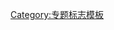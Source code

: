 {{WPBannerMeta
|PROJECT = 地質
|BANNER_NAME = Template:地質專題
|substcheck=<includeonly>{{subst:</includeonly><includeonly>substcheck}}</includeonly>
|small={{{small|}}}
|category={{{category|¬}}}
|category_trad=yes
|listas={{{listas|}}}
|PROJECT_LINK = 專題:地質
|IMAGE_LEFT = WikiProject Geology.svg
|QUALITY_SCALE = extended
 |class={{{class|}}}
 |auto={{{auto|no}}}
 |B_CHECKLIST = yes
 |b1={{{b1|}}}
 |b2={{{b2|}}}
 |b3={{{b3|}}}
 |b4={{{b4|}}}
 |b5={{{b5|}}}
 |b6={{{b6|}}}
 |importance={{{importance|}}}
|MAIN_ARTICLE = 地質學
|PORTAL = 地球科學
|PORTAL_IMG = The Earth seen from Apollo 17.jpg
|HOOK_ASSESS = {{WPBannerMeta/hooks/bchecklist
 |BANNER_NAME=Template:地質專題
 |category={{{category|¬}}}
 |category_trad=yes
 |class={{{class|}}}
 |b1={{{b1|}}}
 |b2={{{b2|}}}
 |b3={{{b3|}}}
 |b4={{{b4|}}}
 |b5={{{b5|}}}
 |b6={{{b6|}}}
 |ASSESSMENT_LINK     = 
 }} {{WPBannerMeta/hooks/qualimpintersect
 |QUALITY_SCALE  = extended
 |class = {{{class|}}}
 |importance = {{{importance|}}}
 |category = {{{category|¬}}}
 |category_trad=yes
 |ASSESSMENT_CAT = 地質條目
 |BANNER_NAME = Template:地質專題
}}
}}<noinclude>{{documentation}}[[Category:专题标志模板]]</noinclude>
